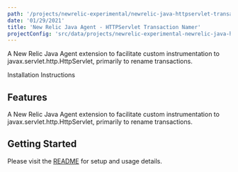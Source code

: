 ```yaml
---
path: '/projects/newrelic-experimental/newrelic-java-httpservlet-transaction-namer'
date: '01/29/2021'
title: 'New Relic Java Agent - HTTPServlet Transaction Namer'
projectConfig: 'src/data/projects/newrelic-experimental-newrelic-java-httpservlet-transaction-namer.json'
---
```


<!-- Imports must occur at the top of the file -->


A New Relic Java Agent extension to facilitate custom instrumentation to javax.servlet.http.HttpServlet, primarily to rename transactions.

<Link to="https://github.com/newrelic-experimental/newrelic-java-httpservlet-transaction-namer">
  Installation Instructions
</Link>

## Features

A New Relic Java Agent extension to facilitate custom instrumentation to javax.servlet.http.HttpServlet, primarily to rename transactions.

## Getting Started

Please visit the [README](https://github.com/newrelic-experimental/newrelic-java-httpservlet-transaction-namer#readme) for setup and usage details.
